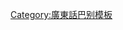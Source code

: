 {{User language-3|zh-hkps|呢條友既'''[[:Category:Zh-hkps-3 使用者|潮語]]'''係'''[[:Category:Zh-hkps 使用者|勁抽既]]'''，大家可以同佢吹兩嘴。|廣東話|14|9}}<noinclude>
[[Category:廣東話巴别模板]]
</noinclude>